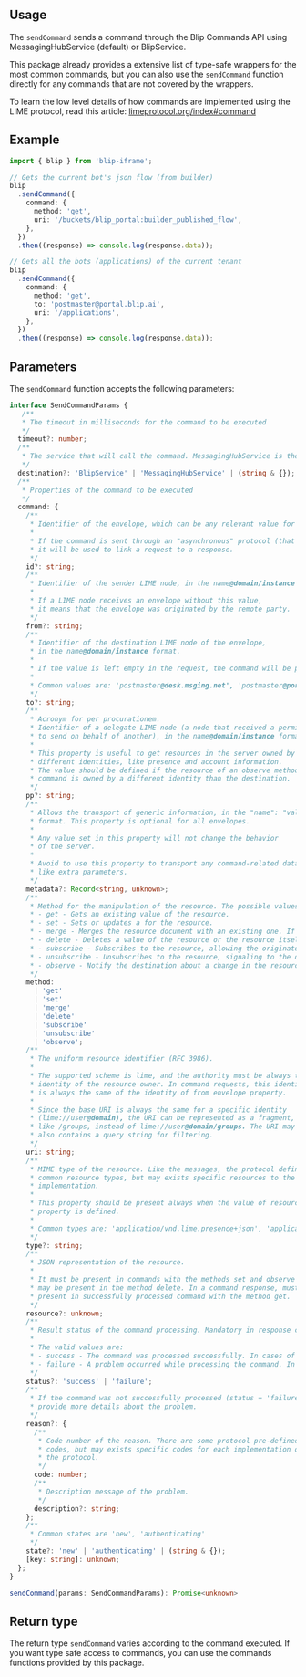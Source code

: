 

## Usage

The `sendCommand` sends a command through the Blip Commands API using MessagingHubService
(default) or BlipService.

This package already provides a extensive list of type-safe wrappers for the most
common commands, but you can also use the `sendCommand` function directly for any commands that are not covered by the wrappers.

To learn the low level details of how commands are implemented using the LIME protocol, read this article: [limeprotocol.org/index#command](https://limeprotocol.org/index.html#command)

## Example

```ts
import { blip } from 'blip-iframe';

// Gets the current bot's json flow (from builder)
blip
  .sendCommand({
    command: {
      method: 'get',
      uri: '/buckets/blip_portal:builder_published_flow',
    },
  })
  .then((response) => console.log(response.data));

// Gets all the bots (applications) of the current tenant
blip
  .sendCommand({
    command: {
      method: 'get',
      to: 'postmaster@portal.blip.ai',
      uri: '/applications',
    },
  })
  .then((response) => console.log(response.data));
```

## Parameters

The `sendCommand` function accepts the following parameters:

```ts
interface SendCommandParams {
   /**
   * The timeout in milliseconds for the command to be executed
   */
  timeout?: number;
  /**
   * The service that will call the command. MessagingHubService is the default.
   */
  destination?: 'BlipService' | 'MessagingHubService' | (string & {});
  /**
   * Properties of the command to be executed
   */
  command: {
    /**
     * Identifier of the envelope, which can be any relevant value for the caller.
     *
     * If the command is sent through an "asynchronous" protocol (that does not guarantee of delivery order of the envelopes, like LIME),
     * it will be used to link a request to a response.
     */
    id?: string;
    /**
     * Identifier of the sender LIME node, in the name@domain/instance format.
     *
     * If a LIME node receives an envelope without this value,
     * it means that the envelope was originated by the remote party.
     */
    from?: string;
    /**
     * Identifier of the destination LIME node of the envelope,
     * in the name@domain/instance format.
     *
     * If the value is left empty in the request, the command will be processed by the connected node (server).
     *
     * Common values are: 'postmaster@desk.msging.net', 'postmaster@portal.blip.ai' and 'postmaster@tunnel.msging.net'
     */
    to?: string;
    /**
     * Acronym for per procurationem.
     * Identifier of a delegate LIME node (a node that received a permission
     * to send on behalf of another), in the name@domain/instance format.
     *
     * This property is useful to get resources in the server owned by
     * different identities, like presence and account information.
     * The value should be defined if the resource of an observe method
     * command is owned by a different identity than the destination.
     */
    pp?: string;
    /**
     * Allows the transport of generic information, in the "name": "value"
     * format. This property is optional for all envelopes.
     *
     * Any value set in this property will not change the behavior
     * of the server.
     *
     * Avoid to use this property to transport any command-related data,
     * like extra parameters.
     */
    metadata?: Record<string, unknown>;
    /**
     * Method for the manipulation of the resource. The possible values are:
     * - get - Gets an existing value of the resource.
     * - set - Sets or updates a for the resource.
     * - merge - Merges the resource document with an existing one. If the resource doesn't exists, it is created.
     * - delete - Deletes a value of the resource or the resource itself.
     * - subscribe - Subscribes to the resource, allowing the originator to be notified when the value of the resource changes in the destination.
     * - unsubscribe - Unsubscribes to the resource, signaling to the destination that the originator do not want to receive further notifications about the resource.
     * - observe - Notify the destination about a change in the resource value of the sender. Commands with this method are one-way and the destination should not send a response for it. Because of that, these commands may not have an id.
     */
    method:
      | 'get'
      | 'set'
      | 'merge'
      | 'delete'
      | 'subscribe'
      | 'unsubscribe'
      | 'observe';
    /**
     * The uniform resource identifier (RFC 3986).
     *
     * The supported scheme is lime, and the authority must be always the
     * identity of the resource owner. In command requests, this identity
     * is always the same of the identity of from envelope property.
     *
     * Since the base URI is always the same for a specific identity
     * (lime://user@domain), the URI can be represented as a fragment,
     * like /groups, instead of lime://user@domain/groups. The URI may
     * also contains a query string for filtering.
     */
    uri: string;
    /**
     * MIME type of the resource. Like the messages, the protocol defines some
     * common resource types, but may exists specific resources to the
     * implementation.
     *
     * This property should be present always when the value of resource
     * property is defined.
     *
     * Common types are: 'application/vnd.lime.presence+json', 'application/vnd.lime.receipt+json', 'application/vnd.lime.ping+json', 'application/vnd.lime.collection+json'
     */
    type?: string;
    /**
     * JSON representation of the resource.
     *
     * It must be present in commands with the methods set and observe and
     * may be present in the method delete. In a command response, must be
     * present in successfully processed command with the method get.
     */
    resource?: unknown;
    /**
     * Result status of the command processing. Mandatory in response commands.
     *
     * The valid values are:
     * - success - The command was processed successfully. In cases of command of method get, the property resource of the response should have a value.
     * - failure - A problem occurred while processing the command. In this case, the property reason of the response should have a value.
     */
    status?: 'success' | 'failure';
    /**
     * If the command was not successfully processed (status = 'failure'), this property should
     * provide more details about the problem.
     */
    reason?: {
      /**
       * Code number of the reason. There are some protocol pre-defined
       * codes, but may exists specific codes for each implementation of
       * the protocol.
       */
      code: number;
      /**
       * Description message of the problem.
       */
      description?: string;
    };
    /**
     * Common states are 'new', 'authenticating'
     */
    state?: 'new' | 'authenticating' | (string & {});
    [key: string]: unknown;
  };
}

sendCommand(params: SendCommandParams): Promise<unknown>
```

## Return type

The return type `sendCommand` varies according to the command executed.
If you want type safe access to commands, you can use the commands functions provided by this package.
